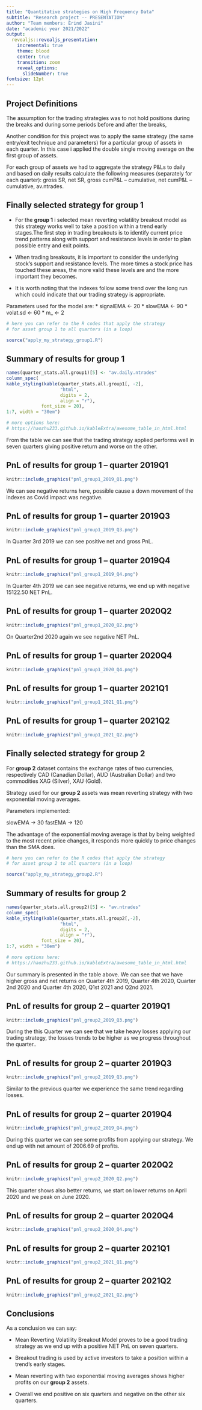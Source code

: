 ---
title: "Quantitative strategies on High Frequency Data"
subtitle: "Research project -- PRESENTATION"
author: "Team members: Erind Jasini"
date: "academic year 2021/2022"
output: 
  revealjs::revealjs_presentation:
    incremental: true
    theme: blood
    center: true
    transition: zoom
    reveal_options:
      slideNumber: true
fontsize: 12pt
---

<!-- this format requires PRIOR installation
of the revealjs package in R console

install.packages("revealjs")

You can find more options here:
http://rmarkdown.rstudio.com/revealjs_presentation_format.html

-->

## Project Definitions

The assumption for the trading strategies was to not hold positions during the breaks and during some periods before and after the breaks, 

Another condition for this project was to apply the same strategy (the same entry/exit technique and parameters) for a particular group of assets in each quarter. In this case i applied the double single moving average on the first group of assets.

For each group of assets we had to aggregate the strategy P&Ls to daily and based on daily results calculate the following measures (separately for each quarter): gross SR, net SR, gross cumP&L – cumulative, net cumP&L – cumulative, av.ntrades.


## Finally selected strategy for **group 1**

* For the **group 1** i selected mean reverting volatility breakout model as this strategy works well to take a position within a trend early stages.The first step in trading breakouts is to identify current price trend patterns along with support and resistance levels in order to plan possible entry and exit points.

* When trading breakouts, it is important to consider the underlying stock's support and resistance levels. The more times a stock price has touched these areas, the more valid these levels are and the more important they becomes.

* It is worth noting that the indexes follow some trend over the long run which could indicate that our trading strategy is appropriate.

Parameters used for the model are:
* signalEMA <- 20
* slowEMA <- 90
* volat.sd <- 60
* m_ <- 2

```{r, echo = F, warning = F, message = F}
# here you can refer to the R codes that apply the strategy
# for asset group 1 to all quarters (in a loop)

source("apply_my_strategy_group1.R")
```

## Summary of results for **group 1**

```{r, echo = F}
names(quarter_stats.all.group1)[5] <- "av.daily.ntrades"
column_spec(
kable_styling(kable(quarter_stats.all.group1[, -2], 
                    "html", 
                    digits = 2,
                    align = "r"),
             font_size = 20),
1:7, width = "30em")

# more options here:
# https://haozhu233.github.io/kableExtra/awesome_table_in_html.html
```

From the table we can see that the trading strategy applied performs well in seven quarters giving positive return and worse on the other.

## PnL of results for **group 1** -- quarter 2019Q1

```{r, echo = F, out.width ='100%'}
knitr::include_graphics("pnl_group1_2019_Q1.png")

```

We can see negative returns here, possible cause a down movement of the indexes as Covid impact was negative.

## PnL of results for **group 1** -- quarter 2019Q3

```{r, echo = F, out.width ='100%'}
knitr::include_graphics("pnl_group1_2019_Q3.png")

```

In Quarter 3rd 2019 we can see positive net and gross PnL.

## PnL of results for **group 1** -- quarter 2019Q4

```{r, echo = F, out.width ='100%'}
knitr::include_graphics("pnl_group1_2019_Q4.png")

```

In Quarter 4th 2019 we can see negative returns, we end up with negative 15122.50 NET PnL.

## PnL of results for **group 1** -- quarter 2020Q2

```{r, echo = F, out.width ='100%'}
knitr::include_graphics("pnl_group1_2020_Q2.png")

```

On Quarter2nd 2020 again we see negative NET PnL.

## PnL of results for **group 1** -- quarter 2020Q4

```{r, echo = F, out.width ='100%'}
knitr::include_graphics("pnl_group1_2020_Q4.png")

```

## PnL of results for **group 1** -- quarter 2021Q1

```{r, echo = F, out.width ='100%'}
knitr::include_graphics("pnl_group1_2021_Q1.png")

```


## PnL of results for **group 1** -- quarter 2021Q2

```{r, echo = F, out.width ='100%'}
knitr::include_graphics("pnl_group1_2021_Q2.png")

```

## Finally selected strategy for **group 2**

For **group 2** dataset contains the exchange rates of two currencies, respectively CAD (Canadian Dollar), AUD (Australian Dollar) and two commodities XAG (Silver), XAU (Gold). 

Strategy used for our **group 2** assets was mean reverting strategy with two exponential moving averages.

Parameters implemented:

slowEMA -> 30
fastEMA -> 120

The advantage of the exponential moving average is that by being weighted to the most recent price changes, it responds more quickly to price changes than the SMA does.

```{r, echo = F, warning = F, message = F}
# here you can refer to the R codes that apply the strategy
# for asset group 2 to all quarters (in a loop)

source("apply_my_strategy_group2.R")
```

## Summary of results for **group 2**

```{r, echo = F}
names(quarter_stats.all.group2)[5] <- "av.ntrades"
column_spec(
kable_styling(kable(quarter_stats.all.group2[,-2], 
                    "html", 
                    digits = 2,
                    align = "r"),
             font_size = 20),
1:7, width = "30em")

# more options here:
# https://haozhu233.github.io/kableExtra/awesome_table_in_html.html
```

Our summary is presented in the table above. We can see that we have higher gross and net returns on Quarter 4th 2019, Quarter 4th 2020, Quarter 2nd 2020 and Quarter 4th 2020, Q1st 2021 and Q2nd 2021. 

## PnL of results for **group 2** -- quarter 2019Q1

```{r, echo = F, out.width ='100%'}
knitr::include_graphics("pnl_group2_2019_Q3.png")

```

During the this Quarter we can see that we take heavy losses applying our trading strategy, the losses trends to be higher as we progress throughout the quarter..

## PnL of results for **group 2** -- quarter 2019Q3

```{r, echo = F, out.width ='100%'}
knitr::include_graphics("pnl_group2_2019_Q3.png")

```

Similar to the previous quarter we experience the same trend regarding losses.

## PnL of results for **group 2** -- quarter 2019Q4

```{r, echo = F, out.width ='100%'}
knitr::include_graphics("pnl_group2_2019_Q4.png")

```

During this quarter we can see some profits from applying our strategy. We end up with net amount of 2006.69 of profits.

## PnL of results for **group 2** -- quarter 2020Q2

```{r, echo = F, out.width ='100%'}
knitr::include_graphics("pnl_group2_2020_Q2.png")

```

This quarter shows also better returns, we start on lower returns on April 2020 and we peak on June 2020.

## PnL of results for **group 2** -- quarter 2020Q4

```{r, echo = F, out.width ='100%'}
knitr::include_graphics("pnl_group2_2020_Q4.png")

```

## PnL of results for **group 2** -- quarter 2021Q1

```{r, echo = F, out.width ='100%'}
knitr::include_graphics("pnl_group2_2021_Q1.png")

```

## PnL of results for **group 2** -- quarter 2021Q2

```{r, echo = F, out.width ='100%'}
knitr::include_graphics("pnl_group2_2021_Q2.png")

```

## Conclusions

As a conclusion we can say:

* Mean Reverting Volatility Breakout Model proves to be a good trading strategy as we end up with a positive NET PnL on seven quarters.

* Breakout trading is used by active investors to take a position within a trend's early stages.

* Mean reverting with two exponential moving averages shows higher profits on our **group 2** assets. 

* Overall we end positive on six quarters and negative on the other six quarters.
